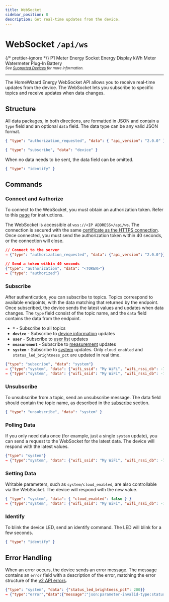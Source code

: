 ```yaml
---
title: WebSocket
sidebar_position: 8
description: Get real-time updates from the device.
---
```



# WebSocket `/api/ws`

{/* prettier-ignore */}
<Badge color='hw-green' icon='mdi:check' subtext='Requires Firmware 6.00'>P1 Meter</Badge>
<Badge color='hw-purple' icon='mdi:wrench' subtext='In development'>Energy Socket</Badge>
<Badge color='hw-purple' icon='mdi:wrench' subtext='In development'>Energy Display</Badge>
<Badge color='hw-purple' icon='mdi:wrench' subtext='In development'>kWh Meter</Badge>
<Badge color='hw-purple' icon='mdi:wrench' subtext='In development'>Watermeter</Badge>
<Badge color='hw-green' icon='mdi:check' subtext='Supported'>Plug-In Battery</Badge>
<br />
<sub>_See [Supported Devices](/docs/introduction#devices) for more information._</sub>

---

The HomeWizard Energy WebSocket API allows you to receive real-time updates from the device. The WebSocket lets you subscribe to specific topics and receive updates when data changes.

## Structure

All data packages, in both directions, are formatted in JSON and contain a `type` field and an optional `data` field. The data type can be any valid JSON format.

```json title="Example: Authorization request from device"
{ "type": "authorization_requested", "data": { "api_version": "2.0.0" } }
```

```json title="Example: Subscribe to device information"
{ "type": "subscribe", "data": "device" }
```

When no data needs to be sent, the data field can be omitted.

```json title="Example: Ask device to blink"
{ "type": "identify" }
```

## Commands

### Connect and Authorize

To connect to the WebSocket, you must obtain an authorization token. Refer to this [page](/docs/v2/authorization#create-user-and-get-token) for instructions.

The WebSocket is accessible at `wss://<IP ADDRESS>/api/ws`. The connection is secured with the same [certificate as the HTTPS connection](/docs/v2/authorization#https). Once connected, you must send the authorization token within 40 seconds, or the connection will close.

```json title="Example"
// Connect to the server
→ {"type": "authorization_requested", "data": {"api_version": "2.0.0"}}

// Send a token within 40 seconds
{"type": "authorization", "data": "<TOKEN>"}
→ {"type": "authorized"}
```

### Subscribe

After authentication, you can subscribe to topics. Topics correspond to available endpoints, with the data matching that returned by the endpoint. Once subscribed, the device sends the latest values and updates when data changes. The `type` field consist of the topic name, and the `data` field contains the data from the endpoint.

-   **`*`** - Subscribe to all topics
-   **`device`** - Subscribe to [device information](/docs/v2/device_information) updates
-   **`user`** - Subscribe to [user list](/docs/v2/authorization#list-users) updates
-   **`measurement`** - Subscribe to [measurement](/docs/v2/measurement) updates
-   **`system`** - Subscribe to [system](/docs/v2/system) updates. Only `cloud_enabled` and `status_led_brightness_pct` are updated in real time.

```json title="Example"
{"type": "subscribe", "data": "system"}
→ {"type":"system", "data": {"wifi_ssid": "My WiFi", "wifi_rssi_db": -70, "cloud_enabled": true, "uptime_s": 42, "status_led_brightness_pct": 100}}
→ {"type":"system", "data": {"wifi_ssid": "My WiFi", "wifi_rssi_db": -70, "cloud_enabled": true, "uptime_s": 42, "status_led_brightness_pct": 70}}
```

### Unsubscribe

To unsubscribe from a topic, send an unsubscribe message. The data field should contain the topic name, as described in the [subscribe](#subscribe) section.

```json title="Example"
{ "type": "unsubscribe", "data": "system" }
```

### Polling Data

If you only need data once (for example, just a single `system` update), you can send a request to the WebSocket for the latest data. The device will respond with the latest values.

```json title="Example"
{"type": "system"}
→ {"type":"system", "data": {"wifi_ssid": "My WiFi", "wifi_rssi_db": -70, "cloud_enabled": true, "uptime_s": 42, "status_led_brightness_pct": 70}}
```

### Setting Data

Writable parameters, such as `system/cloud_enabled`, are also controllable via the WebSocket. The device will respond with the new value.

```json title="Example"
{ "type": "system", "data": { "cloud_enabled": false } }
→ {"type":"system", "data": {"wifi_ssid": "My WiFi", "wifi_rssi_db": -70, "cloud_enabled": false, "uptime_s": 42, "status_led_brightness_pct": 70}}
```

### Identify

To blink the device LED, send an identify command. The LED will blink for a few seconds.

```json title="Example"
{ "type": "identify" }
```

## Error Handling

When an error occurs, the device sends an error message. The message contains an `error` field with a description of the error, matching the error structure of the [v2 API errors](/docs/v2/error-handling).

```json title="Example"
{"type": "system", "data": {"status_led_brightness_pct": 200}}
→ {"type":"error","data":{"message":"json:parameter-invalid-type:status_led_brightness_pct"}}
```
